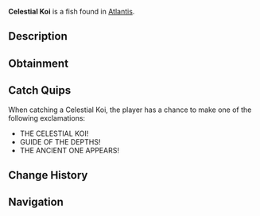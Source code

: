 {{FishInfobox
|image          = Celestial Koi.png
|rarity         = Mythical
|sea            = First Sea
|location       = [[Atlantis]]
|sublocation    = 
|sources        = Fishing Rod
|radar_location = 
|xp             = 3000
|weather        = Rain
|time           = Night
|season         = Winter
|bait           = Truffle Worm
|base_weight    = 1000
|base_value     = 8000
|weight_range   = 500
|base_chance    = 0.1
|base_resil     = 10
}}
'''Celestial Koi''' is a {{Rarity|Mythical}} fish found in [[Atlantis]].

== Description ==
{{Description|A Celestial koi fish that ancient texts claim once guided lost souls through the depths. Its scales shine with otherworldly light, and its presence causes the surrounding waters to swirl with magical energy.|Bestiary Entry}}

== Obtainment ==
{{Description|Sunken's Depth Pool|Bestiary Hint}}
{{Fish Availability|
Atlantis/Sunken Depths
|top_rods      = 
Leviathan's Fang Rod\56613.49\247582.87;
Free Spirit Rod\45801.64\233274.7;
Trident Rod\44793.29\228139.03;
Great Rod of Oscar\41553.37\131758.62;
Ethereal Prism Rod\39473.3\139851.34;
Resourceful Rod\30351.11\113858.32;
Destiny Rod\31572.63\121418.79;
No-Life Rod\38321.39\168611.42;
Seraphic Rod\37941.21\145707.1;
Rod Of The Forgotten Fang\35340.62\140523.19;
Rod Of The Zenith\33900.36\129677.44;
Astralhook Rod\39405.51\139788.27;
Challenger's Rod\34131.77\139363.21;
Rod Of The Depths\31517.38\123057.03;
Rod Of The Exalted One\31239.55\122835.3;
Zeus Rod\30754.86\128504.17;
Verdant Shear Rod\30076.92\128326.9;
Blazebringer Rod\29247.24\122727.88;
Depthseeker Rod\27831.25\122350.42;
Avalanche Rod\24960.39\109476.83;
Volcanic Rod\23959.85\101450.66;
Steady Rod\7934.68\38949.13
|recommended   = Trident Rod
}}

== Catch Quips ==
When catching a Celestial Koi, the player has a chance to make one of the following exclamations:
* THE CELESTIAL KOI!
* GUIDE OF THE DEPTHS!
* THE ANCIENT ONE APPEARS!

== Change History ==
{{Change History|{{subst:Current Version}}}}

== Navigation ==
{{Fish Navbox|Atlantis}}